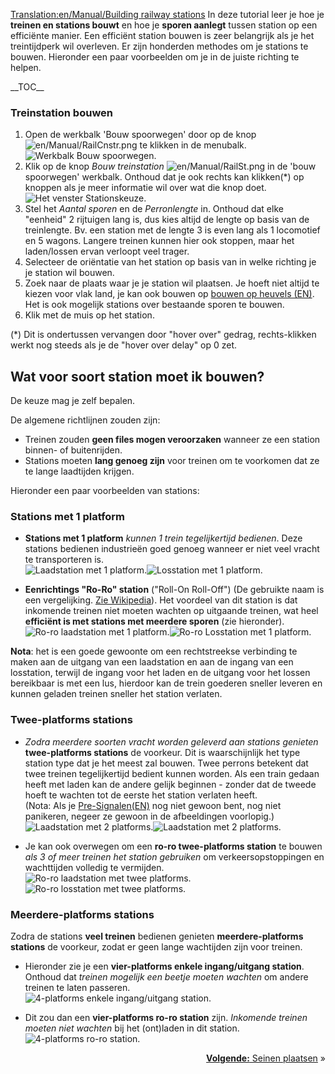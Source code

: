 [[Translation:en/Manual/Building railway stations]]
{{nl/Manual/Tutorial/Tutorial}}
In deze tutorial leer je hoe je '''treinen en stations bouwt''' en hoe je '''sporen aanlegt''' tussen station op een efficiënte manier. Een efficiënt station bouwen is zeer belangrijk als je het treintijdperk wil overleven. Er zijn honderden methodes om je stations te bouwen. Hieronder een paar voorbeelden om je in de juiste richting te helpen.

__TOC__
=== Treinstation bouwen ===
#Open de werkbalk 'Bouw spoorwegen' door op de knop [[File:en/Manual/RailCnstr.png]] te klikken in de menubalk.<br />[[File:nl/Manual/Bouw spoorwegen.png|none|frame|Werkbalk ''Bouw spoorwegen.'']]
#Klik op de knop ''Bouw treinstation'' [[File:en/Manual/RailSt.png]] in de 'bouw spoorwegen' werkbalk. Onthoud dat je ook rechts kan klikken(*) op knoppen als je meer informatie wil over wat die knop doet.<br />[[File:nl/Manual/Stationgui.png|none|frame|Het venster ''Stationskeuze.'']]
#Stel het ''Aantal sporen'' en de ''Perronlengte'' in. Onthoud dat elke "eenheid" 2 rijtuigen lang is, dus kies altijd de lengte op basis van de treinlengte. Bv. een station met de lengte 3 is even lang als 1 locomotief en 5 wagons. Langere treinen kunnen hier ook stoppen, maar het laden/lossen ervan verloopt veel trager.
#Selecteer de oriëntatie van het station op basis van in welke richting je je station wil bouwen.
#Zoek naar de plaats waar je je station wil plaatsen. Je hoeft niet altijd te kiezen voor vlak land, je kan ook bouwen op [[en/Archive/Manual/Settings/Build on slopes|bouwen op heuvels (EN)]]. Het is ook mogelijk stations over bestaande sporen te bouwen.
#Klik met de muis op het station.


(*) Dit is ondertussen vervangen door "hover over" gedrag, rechts-klikken werkt nog steeds als je de "hover over delay" op 0 zet.


== Wat voor soort station moet ik bouwen? ==
De keuze mag je zelf bepalen.

De algemene richtlijnen zouden zijn:
* Treinen zouden '''geen files mogen veroorzaken''' wanneer ze een station binnen- of buitenrijden.
* Stations moeten '''lang genoeg zijn''' voor treinen om te voorkomen dat ze te lange laadtijden krijgen.

Hieronder een paar voorbeelden van stations:

=== Stations met 1 platform ===
*'''Stations met 1 platform''' ''kunnen 1 trein tegelijkertijd bedienen''. Deze stations bedienen industrieën goed genoeg wanneer er niet veel vracht te transporteren is.<br/>[[File:en/Manual/RailStTut One str coal.png|none|frame|Laadstation met 1 platform.]][[File:en/Manual/RailStTut One str pow.png|none|frame|Losstation met 1 platform.]]

*'''Eenrichtings "Ro-Ro" station''' ("Roll-On Roll-Off") (De gebruikte naam is een vergelijking. [http://nl.wikipedia.org/wiki/Roll-on-roll-offschip Zie Wikipedia]). Het voordeel van dit station is dat inkomende treinen niet moeten wachten op uitgaande treinen, wat heel '''efficiënt is met stations met meerdere sporen''' (zie hieronder).<br/>[[File:en/Manual/RailStTut One aro coal.png|none|frame|Ro-ro laadstation met 1 platform.]][[File:en/Manual/RailStTut One aro pow.png|none|frame|Ro-ro Losstation met 1 platform.]]

'''Nota''': het is een goede gewoonte om een rechtstreekse verbinding te maken aan de uitgang van een laadstation en aan de ingang van een losstation, terwijl de ingang voor het laden en de uitgang voor het lossen bereikbaar is met een lus, hierdoor kan de trein goederen sneller leveren en kunnen geladen treinen sneller het station verlaten.

=== Twee-platforms stations ===
*''Zodra meerdere soorten vracht worden geleverd aan stations genieten '' '''twee-platforms stations''' de voorkeur. Dit is waarschijnlijk het type station type dat je het meest zal bouwen. Twee perrons betekent dat twee treinen tegelijkertijd bedient kunnen worden. Als een train gedaan heeft met laden kan de andere gelijk beginnen - zonder dat de tweede hoeft te wachten tot de eerste het station verlaten heeft.<br/>(Nota: Als je [[en/Manual/Signals#pre-signals|Pre-Signalen(EN)]] nog niet gewoon bent, nog niet panikeren, negeer ze gewoon in de afbeeldingen voorlopig.)<br/>[[File:en/Manual/RailStTut Two str coal.png|none|frame|Laadstation met 2 platforms.]][[File:en/Manual/RailStTut Two str pow.png|none|frame|Laadstation met 2 platforms.]]

*Je kan ook overwegen om een '''ro-ro twee-platforms station''' te bouwen ''als 3 of meer treinen het station gebruiken'' om verkeersopstoppingen en wachttijden volledig te vermijden.<br/>[[File:en/Manual/RailStTut Two aro coal.png|none|frame|Ro-ro laadstation met twee platforms.]][[File:en/Manual/RailStTut Two aro pow.png|none|frame|Ro-ro losstation met twee platforms.]]

=== Meerdere-platforms stations ===
Zodra de stations '''veel treinen''' bedienen genieten '''meerdere-platforms stations''' de voorkeur, zodat er geen lange wachtijden zijn voor treinen.

*Hieronder zie je een '''vier-platforms enkele ingang/uitgang station'''. Onthoud dat ''treinen mogelijk een beetje moeten wachten'' om andere treinen te laten passeren.<br/>[[File:en/Manual/RailStTut Four str ore.png|none|frame|4-platforms enkele ingang/uitgang station.]]

*Dit zou dan een '''vier-platforms ro-ro station''' zijn. ''Inkomende treinen moeten niet wachten'' bij het (ont)laden in dit station.<br/>[[File:en/Manual/RailStTut Four aro ore.png|none|frame|4-platforms ro-ro station.]]
<span style="float: right">[[nl/Manual/Seinen plaatsen|'''Volgende:''' Seinen plaatsen]] &raquo;</span>